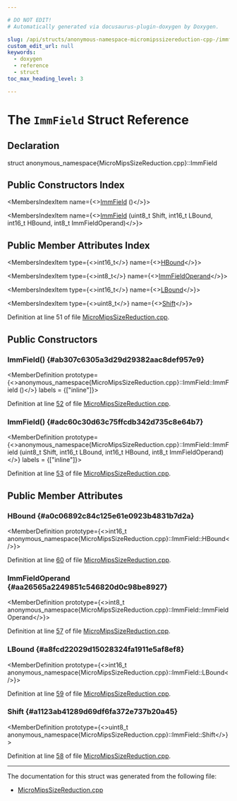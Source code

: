 ```yaml
---

# DO NOT EDIT!
# Automatically generated via docusaurus-plugin-doxygen by Doxygen.

slug: /api/structs/anonymous-namespace-micromipssizereduction-cpp-/immfield
custom_edit_url: null
keywords:
  - doxygen
  - reference
  - struct
toc_max_heading_level: 3

---
```





# The `ImmField` Struct Reference

<DoxygenPage pluginConfig={pluginConfig}>



## Declaration

<CodeBlock>struct anonymous_namespace{MicroMipsSizeReduction.cpp}::ImmField</CodeBlock>

## Public Constructors Index

<MembersIndex>

<MembersIndexItem
  name={<><a href="#ab307c6305a3d29d29382aac8def957e9">ImmField</a> ()</>}>
</MembersIndexItem>

<MembersIndexItem
  name={<><a href="#adc60c30d63c75ffcdb342d735c8e64b7">ImmField</a> (uint8&#95;t Shift, int16&#95;t LBound, int16&#95;t HBound, int8&#95;t ImmFieldOperand)</>}>
</MembersIndexItem>

</MembersIndex>

## Public Member Attributes Index

<MembersIndex>

<MembersIndexItem
  type={<>int16&#95;t</>}
  name={<><a href="#a0c06892c84c125e61e0923b4831b7d2a">HBound</a></>}>
</MembersIndexItem>

<MembersIndexItem
  type={<>int8&#95;t</>}
  name={<><a href="#aa26565a2249851c546820d0c98be8927">ImmFieldOperand</a></>}>
</MembersIndexItem>

<MembersIndexItem
  type={<>int16&#95;t</>}
  name={<><a href="#a8fcd22029d15028324fa1911e5af8ef8">LBound</a></>}>
</MembersIndexItem>

<MembersIndexItem
  type={<>uint8&#95;t</>}
  name={<><a href="#a1123ab41289d69df6fa372e737b20a45">Shift</a></>}>
</MembersIndexItem>

</MembersIndex>


Definition at line 51 of file <a href="/docs/api/files/lib/lib/target/lib/target/mips/micromipssizereduction-cpp">MicroMipsSizeReduction.cpp</a>.

<SectionDefinition>

## Public Constructors

### ImmField() {#ab307c6305a3d29d29382aac8def957e9}

<MemberDefinition
  prototype={<>anonymous&#95;namespace&#123;MicroMipsSizeReduction.cpp&#125;::ImmField::ImmField ()</>}
  labels = {["inline"]}>

Definition at line <a href="/docs/api/files/lib/lib/target/lib/target/mips/micromipssizereduction-cpp/#l00052">52</a> of file <a href="/docs/api/files/lib/lib/target/lib/target/mips/micromipssizereduction-cpp">MicroMipsSizeReduction.cpp</a>.
</MemberDefinition>

### ImmField() {#adc60c30d63c75ffcdb342d735c8e64b7}

<MemberDefinition
  prototype={<>anonymous&#95;namespace&#123;MicroMipsSizeReduction.cpp&#125;::ImmField::ImmField (uint8&#95;t Shift, int16&#95;t LBound, int16&#95;t HBound, int8&#95;t ImmFieldOperand)</>}
  labels = {["inline"]}>

Definition at line <a href="/docs/api/files/lib/lib/target/lib/target/mips/micromipssizereduction-cpp/#l00053">53</a> of file <a href="/docs/api/files/lib/lib/target/lib/target/mips/micromipssizereduction-cpp">MicroMipsSizeReduction.cpp</a>.
</MemberDefinition>

</SectionDefinition>

<SectionDefinition>

## Public Member Attributes

### HBound {#a0c06892c84c125e61e0923b4831b7d2a}

<MemberDefinition
  prototype={<>int16&#95;t anonymous&#95;namespace&#123;MicroMipsSizeReduction.cpp&#125;::ImmField::HBound</>}>

Definition at line <a href="/docs/api/files/lib/lib/target/lib/target/mips/micromipssizereduction-cpp/#l00060">60</a> of file <a href="/docs/api/files/lib/lib/target/lib/target/mips/micromipssizereduction-cpp">MicroMipsSizeReduction.cpp</a>.
</MemberDefinition>

### ImmFieldOperand {#aa26565a2249851c546820d0c98be8927}

<MemberDefinition
  prototype={<>int8&#95;t anonymous&#95;namespace&#123;MicroMipsSizeReduction.cpp&#125;::ImmField::ImmFieldOperand</>}>

Definition at line <a href="/docs/api/files/lib/lib/target/lib/target/mips/micromipssizereduction-cpp/#l00057">57</a> of file <a href="/docs/api/files/lib/lib/target/lib/target/mips/micromipssizereduction-cpp">MicroMipsSizeReduction.cpp</a>.
</MemberDefinition>

### LBound {#a8fcd22029d15028324fa1911e5af8ef8}

<MemberDefinition
  prototype={<>int16&#95;t anonymous&#95;namespace&#123;MicroMipsSizeReduction.cpp&#125;::ImmField::LBound</>}>

Definition at line <a href="/docs/api/files/lib/lib/target/lib/target/mips/micromipssizereduction-cpp/#l00059">59</a> of file <a href="/docs/api/files/lib/lib/target/lib/target/mips/micromipssizereduction-cpp">MicroMipsSizeReduction.cpp</a>.
</MemberDefinition>

### Shift {#a1123ab41289d69df6fa372e737b20a45}

<MemberDefinition
  prototype={<>uint8&#95;t anonymous&#95;namespace&#123;MicroMipsSizeReduction.cpp&#125;::ImmField::Shift</>}>

Definition at line <a href="/docs/api/files/lib/lib/target/lib/target/mips/micromipssizereduction-cpp/#l00058">58</a> of file <a href="/docs/api/files/lib/lib/target/lib/target/mips/micromipssizereduction-cpp">MicroMipsSizeReduction.cpp</a>.
</MemberDefinition>

</SectionDefinition>

<hr/>

The documentation for this struct was generated from the following file:

<ul>
<li><a href="/docs/api/files/lib/lib/target/lib/target/mips/micromipssizereduction-cpp">MicroMipsSizeReduction.cpp</a></li>
</ul>

</DoxygenPage>
